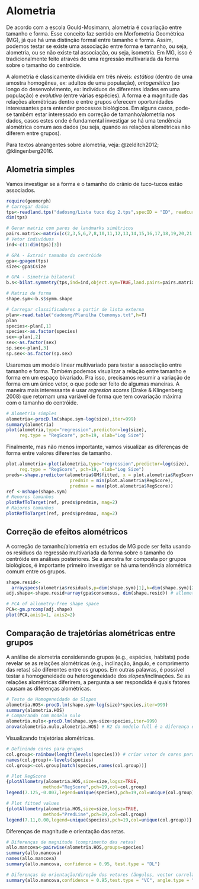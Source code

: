 # Alometria

De acordo com a escola Gould-Mosimann, alometria é covariação entre tamanho e forma. Esse conceito faz sentido em Morfometria Geométrica (MG), já que há uma distinção formal entre tamanho e forma. Assim, podemos testar se existe uma associação entre forma e tamanho, ou seja, alometria, ou se não existe tal associação, ou seja, isometria. Em MG, isso é tradicionalmente feito através de uma regressão multivariada da forma sobre o tamanho do centróide.

A alometria é classicamente dividida em três níveis: *estática* (dentro de uma amostra homogênea, ex: adultos de uma população), *ontogenética* (ao longo do desenvolvimento, ex: indivíduos de diferentes idades em uma população) e *evolutiva* (entre várias espécies). A forma e a magnitude das relações alométricas dentro e entre grupos oferecem oportunidades interessantes para entender processos biológicos. Em alguns casos, pode-se também estar interessado em correção de tamanho/alometria nos dados, casos estes onde é fundamental investigar se há uma tendência alométrica comum aos dados (ou seja, quando as relações alométricas não diferem entre grupos).

Para textos abrangentes sobre alometria, veja: @zelditch2012; @klingenberg2016.

## Alometria simples

Vamos investigar se a forma e o tamanho do crânio de tuco-tucos estão associados.

```r
require(geomorph)
# Carregar dados
tps<-readland.tps("dadosmg/Lista tuco dig 2.tps",specID = "ID", readcurves = FALSE)
dim(tps)

# Gerar matriz com pares de landmarks simétricos
pairs.matrix<-matrix(c(2,3,5,6,7,8,10,11,12,13,14,15,16,17,18,19,20,21,23,24,25,26,27,28),nrow=12,ncol=2,byrow=T)
# Vetor indivíduos
ind<-c(1:dim(tps)[3])

# GPA - Extrair tamanho do centróide
gpa<-gpagen(tps)
size<-gpa$Csize

# GPA - Simetria bilateral 
b.s<-bilat.symmetry(tps,ind=ind,object.sym=TRUE,land.pairs=pairs.matrix)

# Matriz de forma
shape.sym<-b.s$symm.shape

# Carregar classificadores a partir de lista externa
plan<-read.table("dadosmg/Planilha Ctenomys.txt",h=T)
plan
species<-plan[,1]
species<-as.factor(species)
sex<-plan[,2]
sex<-as.factor(sex)
sp.sex<-plan[,3]
sp.sex<-as.factor(sp.sex)
```

Usaremos um modelo linear multivariado para testar a associação entre tamanho e forma. Também podemos visualizar a relação entre tamanho e forma em um espaço bivariado. Pra isso, precisamos resumir a variação de forma em um único vetor, o que pode ser feito de algumas maneiras. A maneira mais interessante é usar *regresion scores* (Drake & Klingenberg 2008) que retornam uma variável de forma que tem covariação máxima com o tamanho do centróide.

```r
# Alometria simples
alometria<-procD.lm(shape.sym~log(size),iter=999)
summary(alometria)
plot(alometria,type="regression",predictor=log(size),
     reg.type = "RegScore", pch=19, xlab="Log Size")
```

Finalmente, mas não menos importante, vamos visualizar as diferenças de forma entre valores diferentes de tamanho.

```r
plot.alometria<-plot(alometria,type="regression",predictor=log(size),
     reg.type = "RegScore", pch=19, xlab="Log Size")
preds<-shape.predictor(alometria$GM$fitted, x = plot.alometria$RegScore, 
                        predmin = min(plot.alometria$RegScore), 
                        predmax = max(plot.alometria$RegScore))
ref <-mshape(shape.sym)
# Menores tamanhos
plotRefToTarget(ref, preds$predmin, mag=2)
# Maiores tamanhos
plotRefToTarget(ref, preds$predmax, mag=2)
```

## Correção de efeitos alométricos

A correção de tamanho/alometria em estudos de MG pode ser feita usando os resíduos da regressão multivariada da forma sobre o tamanho do centróide em análises posteriores. Se a amostra for composta por grupos biológicos, é importante primeiro investigar se há uma tendência alométrica comum entre os grupos.

```r
shape.resid<-
  arrayspecs(alometria$residuals,p=dim(shape.sym)[1],k=dim(shape.sym)[2]) #size adjusted residuals
adj.shape<-shape.resid+array(gpa$consensus, dim(shape.resid)) # allometry-free shapes--somar a média retorna os números para o espaço de forma original e permite a visualização de mudanças de forma

# PCA of allometry-free shape space
PCA<-gm.prcomp(adj.shape)
plot(PCA,axis1=1, axis2=2)
```

## Comparação de trajetórias alométricas entre grupos

A análise de alometria considerando grupos (e.g., espécies, habitats) pode revelar se as relações alométricas (e.g., inclinação, ângulo, e comprimento das retas) são diferentes entre os grupos. Em outras palavras, é possível testar a homogeneidade ou heterogeneidade dos *slopes*/inclinações. Se as relações alométricas diferirem, a pergunta a ser respondida é quais fatores causam as diferenças alométricas.

```r
# Teste de Homogeneidade de Slopes
alometria.HOS<-procD.lm(shape.sym~log(size)*species,iter=999)
summary(alometria.HOS)
# Comparando com modelo nulo
alometria.nulo<-procD.lm(shape.sym~size+species,iter=999)
anova(alometria.nulo,alometria.HOS) # R2 do modelo full é a diferença entre modelos
```

Visualizando trajetórias alométricas.

```r
# Definindo cores para grupos
col.group<-rainbow(length(levels(species))) # criar vetor de cores para grupos
names(col.group)<-levels(species)
col.group<-col.group[match(species,names(col.group))]

# Plot RegScore
{plotAllometry(alometria.HOS,size=size,logsz=TRUE,
              method="RegScore",pch=19,col=col.group)
legend(7.125,-0.007,legend=unique(species),pch=19,col=unique(col.group))}

# Plot fitted values
{plotAllometry(alometria.HOS,size=size,logsz=TRUE,
              method="PredLine",pch=19,col=col.group)
legend(7.11,0.00,legend=unique(species),pch=19,col=unique(col.group))}
```

Diferenças de magnitude e orientação das retas.

```r
# Diferenças de magnitude (comprimento das retas)
allo.mancova<-pairwise(alometria.HOS,groups=species)
summary(allo.mancova)
names(allo.mancova)
summary(allo.mancova, confidence = 0.95, test.type = "DL")

# Diferenças de orientação/direção dos vetores (ângulos, vector correlation)
summary(allo.mancova,confidence = 0.95,test.type = "VC", angle.type = "deg")
```
